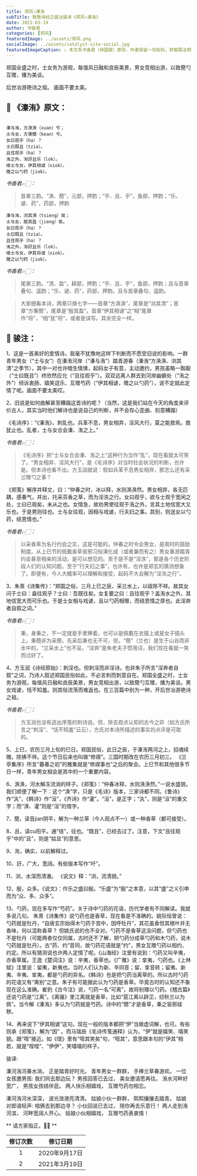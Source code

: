 ```yaml
---
title: 郑风∘溱洧
subTitle: 致敬诗经之骏注骏译《郑风∘溱洧》 
date: 2021-03-19 
author: 书香君
categories: [郑风]
featuredImage: ../assets/郑风.png
socialImage: ../assets/catalyst-site-social.jpg
featuredImageCaption: ⚠️️ 本文系书香君（钟国骏）原创，作者保留一切权利，转载需注明出处。
---
```


郑国全盛之时，士女务为游观，每值风日融和良辰美景，男女竞相出游，以致蕑勺互赠，播为美谈。

后世冶游艳诗之祖。
画面不要太美。

## 🌼 《溱洧》原文：
```

溱与洧，方涣涣（xuan）兮；
士与女，方秉蕑（kean）兮。
女曰观乎（ha）？
士曰既且（tzia）。
且往观乎（ha）？
洧之外，洵訏且乐（lok）。
维士与女，伊其相谑（xiok）。
赠之以勺药（jiok）。

```
*书香君👉🏻：* 

> 首章三韵。“涣、蕑”，元部，押韵；“乎、且、乎”，鱼部，押韵；“乐、谑、药”，药部，押韵

```
溱与洧，浏其清（tsieng）矣；
士与女，殷其盈（jieng）矣。
女曰观乎（ha）？
士曰既且（tzia）。
且往观乎（ha）？
洧之外，洵訏且乐（lok）。
维士与女，伊其将谑（xiok）。
赠之以勺药（jiok）。

```
*书香君👉🏻：* 

> 尾章三韵。“清、盈”，耕部，押韵；“乎、且、乎”，鱼部，押韵；且与首章叠句、遥韵；“乐、谑、药”，药部，押韵。且与首章叠句、遥韵。

> 大家细看本诗，两章只换七字——首章“方涣涣”，尾章是“浏其清”；首章“方秉蕑”，尾章是“殷其盈”。首章“伊其相谑”之“相”尾章作“将”，“相”犹“将”，或者是误写。其余完全一样。

## 🍁️ 骏注：

1、这是一首美好的爱情诗。我毫不犹豫地这样下判断而不愿受旧说的影响。一群青年男女（“士与女”）在溱洧河岸（“溱与洧”）踏青游春（溱洧“方涣涣、浏其清”之季节），其中一对也许暗生情愫，起码女子有意，主动邀约，男孩虽略一踟蹰（“士曰既且”）终欣然应允（“且往观乎”）。双双远离人群去到河岸幽僻处（“洧之外”）倾诉衷肠、嬉笑逗乐、互赠芍药（“伊其相谑，赠之以勺药”），说不定就此定情了呢。画面不要太美哎。

2、旧说是如何曲解甚至糟蹋这首诗的呢？（当然，这是我们站在今天的角度来评价古人，其实当时他们解诗也是说自己的判断，并不会存心歪曲、刻意糟蹋）

《毛诗序》：“《溱洧》，刺乱也。兵革不息，男女相弃，淫风大行，莫之能救焉。救犹止也。乱者，士与女合会溱、洧之上。”

*书香君👉🏻：* 

> 《毛诗序》把“士与女合会溱、洧之上”这种行为当作“乱”，现在看就太可笑了。“男女相弃、淫风大行”，是《毛诗序》对当时社会状况的判断，也许是。但本诗也看不出。方玉润就说：假如兵革不息男女相弃，那怎么还有采兰赠勺之事？

《郑笺》解序并释文，曰：“仲春之时，冰以释，水则涣涣然。男女相弃，各无匹耦，感春气，并出，托采芬香之草，而为淫泆之行。女曰观乎，欲与士观于宽闲之处，士曰已观矣，未从之也。女情急，故劝男使往观于洧之外，言其土地信宽大又乐也。于是男则往也。士与女往观，因相与戏谑，行夫妇之事。其别，则送女以勺药，结恩情也。”

*书香君👉🏻：* 

> 以采香草为名行约会之实，这是可能的。仲春之时令会男女，是周时的鼓励制度。从上巳节的佩戴香草驱邪习俗演化成（或者兼而有之）男女春游踏青约会甚至相亲的活动，是可以想见的。至于是不是“淫泆”，那是各个历史阶段人们的认知问题。至于“行夫妇之事”，也许有，也许是郑玄的猜测想象了。即便有，今人大概率可以理解和接受，起码不大会解为“淫泆之行”。

3、朱熹《诗集传》：“郑国之俗，三月上巳之辰，采兰水上，以祓除不祥。故其女问于士曰：盍往观乎？士曰：吾既往矣。女复要之曰：且往观乎？盖洧水之外，其地信宽大而可乐也。于是士女相与戏谑，且以勺药相赠，而结恩情之厚也。此淫奔者自叙之词。”

*书香君👉🏻：* 

> 秉，身秉之，不一定就是手里捧着，也可以是佩戴在衣服上或是女子插头上。秉蕑非为采蕑，先采后秉也无不可，但，“蕑”（兰也）是生于山谷而非水中的，“兰采水上”也不妥。“淫奔”是朱老夫子惯用词，我们现在看就一笑而过好了。

4、方玉润《诗经原始》：刺淫也。但刺淫而非淫诗。也非朱子所言“淫奔者自叙”之词，乃诗人叙述郑国民俗如此，不必言刺而刺意自在。郑国全盛之时，士女务为游观，每值风日融和良辰美景，男女竞相出游，以致蕑勺互赠，播为美谈。男女戏谑，恬不知羞。则其俗流荡而难返也。在三百篇中别为一种，开后世冶游艳诗之祖。

*书香君👉🏻：* 

> 方玉润也没有逃出序笺的刺诗说。但，除去观点认知的古今之异（如方氏所言之“刺淫”、“恬不知羞”云云），方氏对本诗所描述的事实的点评是可取的。

5、上巳，农历三月上旬的巳日。郑国民俗，此日之辰，于溱洧两河之上，招魂续魄，除拂不祥。这个节日后来也叫做“修禊”。三国时期改在农历三月初三。
《兰亭集序》所言“暮春之初”的雅集就是“修禊事也”之后的聚会。上巳节和其他很多节日一样，青年男女相会是其中的一个重要内容。

6、涣涣，河水解冻流淌的样子。《郑笺》：“仲春冰释，水则涣涣然。”一说水盛貌。
我们顺便了解一下：这个“涣”字，只是《毛诗》版本，三家诗都不同。《鲁诗》作“汍”，《韩诗》作“洹”，《齐诗》作“灌”。“洹”，是正字；“汍”，则是“洹”的重文字；而“涣、灌”则是“洹”的借字。

7、蕑，读音jian阴平，解为一种兰草（今人观点不一）或一种香草（都可接受）。

8、且，读cu阳平。通“徂”，往也。“既且”，已经去过了。注意，下文“且往观乎”中的“且”，则是“姑且”的意思。

9、洵，确实，以前解释过。

10、訏，广大，宽阔。有些版本写作“吁”。

11、浏，水深而清澈。
《说文》释：“浏，流清貌。”

12、殷，众多。《说文》：作乐之盛曰殷。“乐盛”为“殷”之本意，以其“盛”之义引申而为“众、多、众多”。

13、勺药，现在多写作“芍药”。关于诗中勺药的花语，历代学者有不同解读。我就多说几句。
朱熹《诗集传》说勺药也是香草，现在看是不准确的。姚际恒曾说：勺药就是牡丹，“自唐玄宗始得木勺药于宫中，因呼牡丹”，其花虽香但其根叶并无香味，何以混称香草？
但姚氏说的也不全对。勺药不是香草这没问题，但勺药也不是牡丹（可能两者仅仅同属，古时还不了解，把勺药分成草勺药和木勺药，说木勺药就是牡丹）。古“药、约”音同，故勺药花语就是“约”，男女互赠勺药以相约、约定。所以有猜测说也许两人定情了呢。《山海经》注里有说到：勺药又叫辛夷，亦香草属。王逸《楚词注》说：辛夷，香草也。《广雅》说：挛夷，勺药也。《上林赋》注里说：留夷，新夷也。当时人们认为新、辛同音；留、挛音转；留夷、新夷、辛夷、挛夷，都是勺药的异名。《韩诗》也是把勺药当离草的。所以古时勺药的花语又有“离别”之意。朱子有可能据此认为勺药是香草。毕竟古时的认知还不象现在这么准确。崔豹《古今注》说，勺药一名“可离”，故将别赠以勺药。《稽古篇》还说勺药是“江离”。《离骚》里江离就是香草，比如“扈江离以辟芷，纫秋兰以为佩”。当今解《溱洧》多认为勺药就是芍药。诗中的“蕑”才是香草，秉之驱邪祓秽。

14、再来说下“伊其相谑”这句。现在一般的版本都把“伊”当做虚词解，也可。有些则承《郑笺》，解为“因” 。而马瑞辰《毛诗传笺通释》认为，“伊”就是嬉笑、嘻笑貌。跟“咥”接近。如《氓》里有“咥其笑矣”句，“咥其”，意思跟本句的“伊其”相若，就是“咥咥”、“伊伊”，笑嘻嘻的样子。

骏译:

溱河洧河春水淌，
正是踏青好时光。
青年男女一群群，
手捧兰草春游欢。
一位女孩邀男孩:
我们同去那边玩？
男孩回答已去过，
美女邀请愿再往。
洧水河畔好宽广，
男孩女孩结伴逛。
两人快乐相嬉戏，
互赠芍药勿相忘。

溱河洧河水深深，
波光潋滟亮清清。
姑娘小伙一群群，
熙熙攘攘去踏青。
姑娘对郎语轻声:
咱俩去到那边寻？
小伙回说已去过，
陪你再去乐意行！
两人走到洧河滨，
河畔宽阔人开心。
姑娘小伙相嬉戏，
互赠芍药表衷情！

** 请方家指正。🙏🏻 **

| 修订次数      | 修订日期 | 
|   :----: |    :----:   | 
| 1    | 2020年9月17日       | 
| 2    | 2021年3月19日       | 
